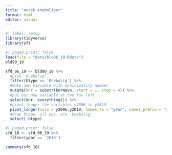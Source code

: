 ```yaml
---
title: "norsk eneboliger"
format: html
editor: visual
---
```


```r
#| label: setup
library(tidyverse)
library(sf)
```

```r
#| paged.print: false
load(file = "data/bld06_19.Rdata")
bld90_19
```

```r
sfd_06_19 <- bld90_19 %>% 
  #pick 'Enebolig'
  filter(btype == 'Enebolig') %>% 
  #make new variable with municipality number
  mutate(knr = substr(knrNavn, start = 1, stop = 4)) %>% 
  #put our new variable at the far left
  select(knr, everything()) %>% 
  #pivot_longer the variables y2006 to y2019
  pivot_longer(cols = y2006:y2019, names_to = "year", names_prefix = "y", values_to = "pm2") %>% 
  #drop btype, all obs. are 'Enebolig'
  select(-btype)
```

```r
#| paged.print: false
sfd_18 <- sfd_06_19 %>% 
  filter(year == '2018')

summary(sfd_18)
```

